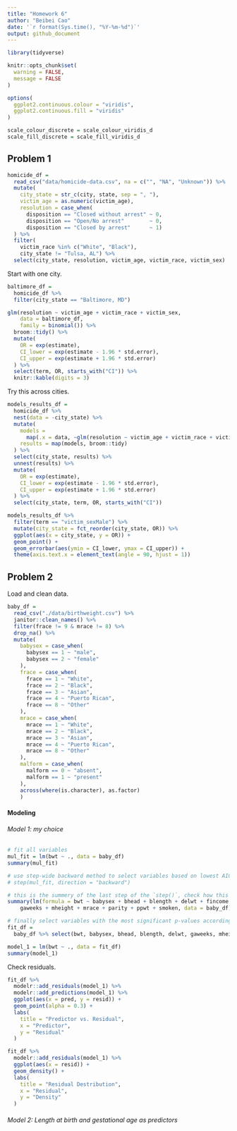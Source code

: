 ```yaml
---
title: "Homework 6"
author: "Beibei Cao"
date: '`r format(Sys.time(), "%Y-%m-%d")`'
output: github_document
---
```


```r
library(tidyverse)

knitr::opts_chunk$set(
  warning = FALSE,
  message = FALSE
)

options(
  ggplot2.continuous.colour = "viridis",
  ggplot2.continuous.fill = "viridis"
)

scale_colour_discrete = scale_colour_viridis_d
scale_fill_discrete = scale_fill_viridis_d
```


## Problem 1

```r
homicide_df = 
  read_csv("data/homicide-data.csv", na = c("", "NA", "Unknown")) %>% 
  mutate(
    city_state = str_c(city, state, sep = ", "),
    victim_age = as.numeric(victim_age),
    resolution = case_when(
      disposition == "Closed without arrest" ~ 0,
      disposition == "Open/No arrest"        ~ 0,
      disposition == "Closed by arrest"      ~ 1)
  ) %>% 
  filter(
    victim_race %in% c("White", "Black"),
    city_state != "Tulsa, AL") %>% 
  select(city_state, resolution, victim_age, victim_race, victim_sex)
```


Start with one city.

```r
baltimore_df =
  homicide_df %>% 
  filter(city_state == "Baltimore, MD")

glm(resolution ~ victim_age + victim_race + victim_sex, 
    data = baltimore_df,
    family = binomial()) %>% 
  broom::tidy() %>% 
  mutate(
    OR = exp(estimate),
    CI_lower = exp(estimate - 1.96 * std.error),
    CI_upper = exp(estimate + 1.96 * std.error)
  ) %>% 
  select(term, OR, starts_with("CI")) %>% 
  knitr::kable(digits = 3)
```


Try this across cities.

```r
models_results_df = 
  homicide_df %>% 
  nest(data = -city_state) %>% 
  mutate(
    models = 
      map(.x = data, ~glm(resolution ~ victim_age + victim_race + victim_sex, data = .x, family = binomial())),
    results = map(models, broom::tidy)
  ) %>% 
  select(city_state, results) %>% 
  unnest(results) %>% 
  mutate(
    OR = exp(estimate),
    CI_lower = exp(estimate - 1.96 * std.error),
    CI_upper = exp(estimate + 1.96 * std.error)
  ) %>% 
  select(city_state, term, OR, starts_with("CI")) 
```

```r
models_results_df %>% 
  filter(term == "victim_sexMale") %>% 
  mutate(city_state = fct_reorder(city_state, OR)) %>% 
  ggplot(aes(x = city_state, y = OR)) + 
  geom_point() + 
  geom_errorbar(aes(ymin = CI_lower, ymax = CI_upper)) + 
  theme(axis.text.x = element_text(angle = 90, hjust = 1))
```



## Problem 2

Load and clean data.

```r
baby_df = 
  read_csv("./data/birthweight.csv") %>% 
  janitor::clean_names() %>%
  filter(frace != 9 & mrace != 8) %>% 
  drop_na() %>% 
  mutate(
    babysex = case_when(
      babysex == 1 ~ "male",
      babysex == 2 ~ "female"
    ),
    frace = case_when(
      frace == 1 ~ "White",
      frace == 2 ~ "Black",
      frace == 3 ~ "Asian",
      frace == 4 ~ "Puerto Rican",
      frace == 8 ~ "Other"
    ),
    mrace = case_when(
      mrace == 1 ~ "White",
      mrace == 2 ~ "Black",
      mrace == 3 ~ "Asian",
      mrace == 4 ~ "Puerto Rican",
      mrace == 8 ~ "Other"
    ),
    malform = case_when(
      malform == 0 ~ "absent",
      malform == 1 ~ "present"
    ),
    across(where(is.character), as.factor)
    )
```

#### Modeling 

###### Model 1: my choice

```r
# fit all variables
mul_fit = lm(bwt ~ ., data = baby_df)
summary(mul_fit)
```

```r
# use step-wide backward method to select variables based on lowest AIC values 
# step(mul_fit, direction = "backward") 

# this is the summery of the last step of the `step()`, check how this fit
summary(lm(formula = bwt ~ babysex + bhead + blength + delwt + fincome + 
    gaweeks + mheight + mrace + parity + ppwt + smoken, data = baby_df))
```

```r
# finally select variables with the most significant p-values according to the regression statistics above
fit_df =
  baby_df %>% select(bwt, babysex, bhead, blength, delwt, gaweeks, mheight, ppwt, smoken)

model_1 = lm(bwt ~ ., data = fit_df)
summary(model_1)
```

Check residuals.
```r
fit_df %>% 
  modelr::add_residuals(model_1) %>% 
  modelr::add_predictions(model_1) %>% 
  ggplot(aes(x = pred, y = resid)) +
  geom_point(alpha = 0.3) +
  labs(
    title = "Predictor vs. Residual",
    x = "Predictor",
    y = "Residual"
  )
```

```r
fit_df %>% 
  modelr::add_residuals(model_1) %>% 
  ggplot(aes(x = resid)) +
  geom_density() +
  labs(
    title = "Residual Destribution",
    x = "Residual",
    y = "Density"
  )
```

###### Model 2: Length at birth and gestational age as predictors




